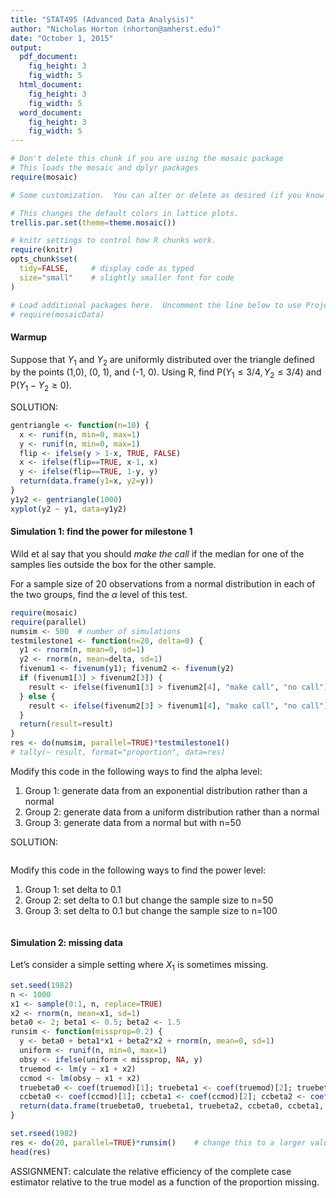 ```yaml
---
title: "STAT495 (Advanced Data Analysis)"
author: "Nicholas Horton (nhorton@amherst.edu)"
date: "October 1, 2015"
output:
  pdf_document:
    fig_height: 3
    fig_width: 5
  html_document:
    fig_height: 3
    fig_width: 5
  word_document:
    fig_height: 3
    fig_width: 5
---
```



```r
# Don't delete this chunk if you are using the mosaic package
# This loads the mosaic and dplyr packages
require(mosaic)
```

```r
# Some customization.  You can alter or delete as desired (if you know what you are doing).

# This changes the default colors in lattice plots.
trellis.par.set(theme=theme.mosaic())  

# knitr settings to control how R chunks work.
require(knitr)
opts_chunk$set(
  tidy=FALSE,     # display code as typed
  size="small"    # slightly smaller font for code
)
```

```r
# Load additional packages here.  Uncomment the line below to use Project MOSAIC data sets.
# require(mosaicData)   
```

#### Warmup

Suppose that $Y_1$ and $Y_2$ are uniformly distributed over the triangle defined by the points (1,0), (0, 1), and (-1, 0).  Using R, find P($Y_1 \leq 3/4, Y_2 \leq 3/4)$ and P($Y_1 - Y_2 \geq 0$).  

SOLUTION:

```r
gentriangle <- function(n=10) {
  x <- runif(n, min=0, max=1)
  y <- runif(n, min=0, max=1)
  flip <- ifelse(y > 1-x, TRUE, FALSE)
  x <- ifelse(flip==TRUE, x-1, x)
  y <- ifelse(flip==TRUE, 1-y, y)
  return(data.frame(y1=x, y2=y))
}
y1y2 <- gentriangle(1000)
xyplot(y2 ~ y1, data=y1y2)
```

#### Simulation 1: find the power for milestone 1 

Wild et al say that you should *make the call* if the median for one of the samples lies outside the box for the other sample.

For a sample size of 20 observations from a normal distribution in each of the two groups, find the $\alpha$ level of this test.


```r
require(mosaic)
require(parallel)
numsim <- 500  # number of simulations
testmilestone1 <- function(n=20, delta=0) {
  y1 <- rnorm(n, mean=0, sd=1)
  y2 <- rnorm(n, mean=delta, sd=1)
  fivenum1 <- fivenum(y1); fivenum2 <- fivenum(y2)
  if (fivenum1[3] > fivenum2[3]) {
    result <- ifelse(fivenum1[3] > fivenum2[4], "make call", "no call")
  } else {
    result <- ifelse(fivenum2[3] > fivenum1[4], "make call", "no call")
  }
  return(result=result)
}
res <- do(numsim, parallel=TRUE)*testmilestone1()
# tally(~ result, format="proportion", data=res)
```

Modify this code in the following ways to find the alpha level:

1. Group 1: generate data from an exponential distribution rather than a normal
2. Group 2: generate data from a uniform distribution rather than a normal
3. Group 3: generate data from a normal but with n=50

SOLUTION:

```r


```

Modify this code in the following ways to find the power level:

1. Group 1: set delta to 0.1
2. Group 2: set delta to 0.1 but change the sample size to n=50
3. Group 3: set delta to 0.1 but change the sample size to n=100

```r


```


#### Simulation 2: missing data

Let's consider a simple setting where $X_1$ is sometimes missing.
```r
set.seed(1982)
n <- 1000
x1 <- sample(0:1, n, replace=TRUE)
x2 <- rnorm(n, mean=x1, sd=1)
beta0 <- 2; beta1 <- 0.5; beta2 <- 1.5
runsim <- function(missprop=0.2) {
  y <- beta0 + beta1*x1 + beta2*x2 + rnorm(n, mean=0, sd=1)
  uniform <- runif(n, min=0, max=1)
  obsy <- ifelse(uniform < missprop, NA, y)
  truemod <- lm(y ~ x1 + x2)
  ccmod <- lm(obsy ~ x1 + x2)
  truebeta0 <- coef(truemod)[1]; truebeta1 <- coef(truemod)[2]; truebeta2 <- coef(truemod)[3]
  ccbeta0 <- coef(ccmod)[1]; ccbeta1 <- coef(ccmod)[2]; ccbeta2 <- coef(ccmod)[3]
  return(data.frame(truebeta0, truebeta1, truebeta2, ccbeta0, ccbeta1, ccbeta2))
}
```

```r
set.rseed(1982)
res <- do(20, parallel=TRUE)*runsim()    # change this to a larger value!
head(res)
```

ASSIGNMENT: calculate the relative efficiency of the complete case estimator relative to the true model as a function of the proportion missing.




